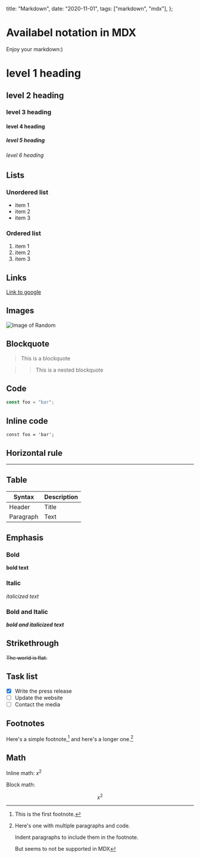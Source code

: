   title: "Markdown",
  date: "2020-11-01",
  tags: ["markdown", "mdx"],
};

# Availabel notation in MDX

Enjoy your markdown:)

# level 1 heading

## level 2 heading

### level 3 heading

#### level 4 heading

##### level 5 heading

###### level 6 heading

## Lists

### Unordered list

- item 1
- item 2
- item 3

### Ordered list

1. item 1
2. item 2
3. item 3

## Links

[Link to google](https://www.google.com)

## Images

![Image of Random](https://picsum.photos/300/300)

## Blockquote

> This is a blockquote

> > This is a nested blockquote

## Code

```javascript
const foo = "bar";
```

## Inline code

`const foo = 'bar';`

## Horizontal rule

---

## Table

| Syntax    | Description |
| --------- | ----------- |
| Header    | Title       |
| Paragraph | Text        |

## Emphasis

### Bold

**bold text**

### Italic

_italicized text_

### Bold and Italic

**_bold and italicized text_**

## Strikethrough

~~The world is flat.~~

## Task list

- [x] Write the press release
- [ ] Update the website
- [ ] Contact the media

## Footnotes

Here's a simple footnote,[^1] and here's a longer one.[^bignote]

[^1]: This is the first footnote.
[^bignote]: Here's one with multiple paragraphs and code.

    Indent paragraphs to include them in the footnote.

    But seems to not be supported in MDX

## Math

Inline math: $x^2$

Block math:

$$
x^2
$$
